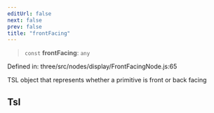 ```yaml
---
editUrl: false
next: false
prev: false
title: "frontFacing"
---
```


> `const` **frontFacing**: `any`

Defined in: three/src/nodes/display/FrontFacingNode.js:65

TSL object that represents whether a primitive is front or back facing

## Tsl
